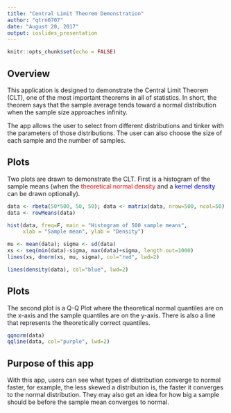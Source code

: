 ```yaml
---
title: "Central Limit Theorem Demonstration"
author: "qtrn0707"
date: "August 20, 2017"
output: ioslides_presentation
---
```


```r
knitr::opts_chunk$set(echo = FALSE)
```

## Overview

This application is designed to demonstrate the Central Limit Theorem (CLT), one of the most important theorems in all of statistics. In short, the theorem says that the sample average tends toward a normal distribution when the sample size approaches infinity.

The app allows the user to select from different distributions and tinker with the parameters of those distributions. The user can also choose the size of each sample and the number of samples.


## Plots

Two plots are drawn to demonstrate the CLT. First is a histogram of the sample means (when the <span style="color:red">theoretical normal density</span> and a <span style="color:blue">kernel density</span> can be drawn optionally).

```r
data <- rbeta(50*500, 50, 50); data <- matrix(data, nrow=500, ncol=50)
data <- rowMeans(data)

hist(data, freq=F, main = "Histogram of 500 sample means",
     xlab = "Sample mean", ylab = "Density")

mu <- mean(data); sigma <- sd(data)
xs <- seq(min(data)-sigma, max(data)+sigma, length.out=1000)
lines(xs, dnorm(xs, mu, sigma), col="red", lwd=2)

lines(density(data), col="blue", lwd=2)
```


## Plots

The second plot is a Q-Q Plot where the theoretical normal quantiles are on the x-axis and the sample quantiles are on the y-axis. There is also a line that represents the theoretically correct quantiles.
```r
qqnorm(data)
qqline(data, col="purple", lwd=2)
```


## Purpose of this app

With this app, users can see what types of distribution converge to normal faster, for example, the less skewed a distribution is, the faster it converges to the normal distribution. They may also get an idea for how big a sample should be before the sample mean converges to normal. 